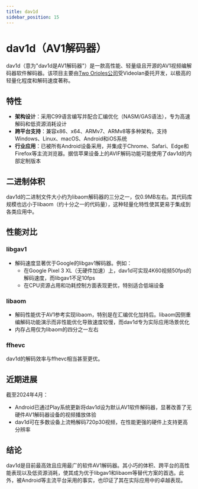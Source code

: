 ```yaml
---
title: dav1d
sidebar_position: 15
---
```

# dav1d（AV1解码器）

dav1d（意为"dav1d是AV1解码器"）是一款高性能、轻量级且开源的AV1视频编解码器软件解码器。该项目主要由[Two Orioles公司](https://www.twoorioles.com)受Videolan委托开发，以极高的轻量化程度和解码速度著称。

## 特性

- **架构设计**：采用C99语言编写并配合汇编优化（NASM/GAS语法），专为高速解码和低资源消耗设计
- **跨平台支持**：兼容x86、x64、ARMv7、ARMv8等多种架构，支持Windows、Linux、macOS、Android和iOS系统
- **行业应用**：已被所有Android设备采用，并集成于Chrome、Safari、Edge和Firefox等主流浏览器。据信苹果设备上的AVIF解码功能可能使用了dav1d的内部定制版本

## 二进制体积

dav1d的二进制文件大小约为libaom解码器的三分之一，仅0.9MB左右。其代码库规模也远小于libaom（约十分之一的代码量），这种轻量化特性使其更易于集成到各类应用中。

## 性能对比

### libgav1

- 解码速度显著优于Google的libgav1解码器。例如：
  - 在Google Pixel 3 XL（无硬件加速）上，dav1d可实现4K60视频50fps的解码速度，而libgav1不足10fps
  - 在CPU资源占用和功耗控制方面表现更优，特别适合低端设备

### libaom

- 解码性能优于AV1参考实现libaom，特别是在汇编优化加持后。libaom因侧重编解码功能演示而非性能优化导致速度较慢，而dav1d专为实际应用场景优化
- 内存占用仅为libaom的四分之一左右

### ffhevc

dav1d的解码效率与ffhevc相当甚至更优。

## 近期进展

截至2024年4月：
- Android已通过Play系统更新将dav1d设为默认AV1软件解码器，显著改善了无硬件AV1解码器设备的视频播放体验
- dav1d可在多数设备上流畅解码720p30视频，在性能更强的硬件上支持更高分辨率

## 结论
dav1d是目前最高效且应用最广的软件AV1解码器。其小巧的体积、跨平台的高性能表现以及低资源消耗，使其成为优于libgav1和libaom等替代方案的首选。此外，被Android等主流平台采用的事实，也印证了其在实际应用中的卓越表现。